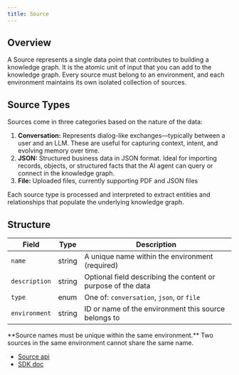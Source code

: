 ```yaml
---
title: Source
---
```


## Overview
A Source represents a single data point that contributes to building a knowledge graph. It is the atomic unit of input that you can add to the knowledge graph. Every source must belong to an environment, and each environment maintains its own isolated collection of sources.

## Source Types

Sources come in three categories based on the nature of the data:

1. **Conversation:** Represents dialog-like exchanges—typically between a user and an LLM. These are useful for capturing context, intent, and evolving memory over time.
2. **JSON:** Structured business data in JSON format. Ideal for importing records, objects, or structured facts that the AI agent can query or connect in the knowledge graph.
3. **File:** Uploaded files, currently supporting PDF and JSON files

Each source type is processed and interpreted to extract entities and relationships that populate the underlying knowledge graph.


## Structure

| Field         | Type   | Description                                                  |
| ------------- | ------ | ------------------------------------------------------------ |
| `name`        | string | A unique name within the environment (required)              |
| `description` | string | Optional field describing the content or purpose of the data |
| `type`        | enum   | One of: `conversation`, `json`, or `file`                    |
| `environment` | string | ID or name of the environment this source belongs to         |

<Warning>
**Source names must be unique within the same environment.** Two sources in the same environment cannot share the same name.
</Warning>


- [Source api](/api-reference/endpoint/sources/get-source)
- [SDK doc](/SDK/source)


